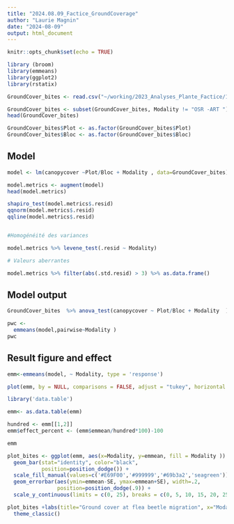```yaml
---
title: "2024.08.09_Factice_GroundCoverage"
author: "Laurie Magnin"
date: "2024-08-09"
output: html_document
---
```


```r
knitr::opts_chunk$set(echo = TRUE)

library (broom)
library(emmeans)
library(ggplot2)
library(rstatix)

GroundCover_bites <- read.csv("~/working/2023_Analyses_Plante_Factice/1_Data/GroundCover_bites.csv", sep=";")

GroundCover_bites <- subset(GroundCover_bites, Modality != "OSR -ART ")
head(GroundCover_bites)

GroundCover_bites$Plot <- as.factor(GroundCover_bites$Plot)
GroundCover_bites$Bloc <- as.factor(GroundCover_bites$Bloc)

```

## Model 

```r

model <- lm(canopycover ~Plot/Bloc + Modality , data=GroundCover_bites)

model.metrics <- augment(model) 
head(model.metrics)

shapiro_test(model.metrics$.resid) 
qqnorm(model.metrics$.resid)
qqline(model.metrics$.resid)


#Homogénéité des variances 

model.metrics %>% levene_test(.resid ~ Modality) 

# Valeurs aberrantes 

model.metrics %>% filter(abs(.std.resid) > 3) %>% as.data.frame() 

```

## Model output

```r

GroundCover_bites  %>% anova_test(canopycover ~ Plot/Bloc + Modality  )

pwc <- 
  emmeans(model,pairwise~Modality )
pwc

```

## Result figure and effect 

```r
emm<-emmeans(model, ~ Modality, type = 'response')

plot(emm, by = NULL, comparisons = FALSE, adjust = "tukey", horizontal = FALSE)

library('data.table')

emm<- as.data.table(emm)

hundred <- emm[[1,2]]
emm$effect_percent <- (emm$emmean/hundred*100)-100 

emm

plot_bites <- ggplot(emm, aes(x=Modality, y=emmean, fill = Modality )) + 
  geom_bar(stat="identity", color="black", 
           position=position_dodge()) +
  scale_fill_manual(values=c('#E69F00','#999999','#69b3a2','seagreen'))+
  geom_errorbar(aes(ymin=emmean-SE, ymax=emmean+SE), width=.2,
                position=position_dodge(.9)) +
  scale_y_continuous(limits = c(0, 25), breaks = c(0, 5, 10, 15, 20, 25))

plot_bites +labs(title="Ground cover at flea beetle migration", x="Modality", y = "EMMean ground coverage (%)")+
  theme_classic() 

```
